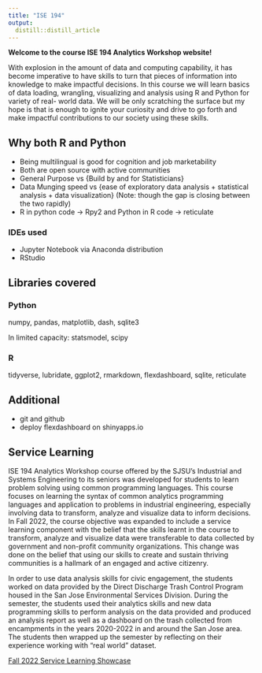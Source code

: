 ```yaml
---
title: "ISE 194"
output: 
  distill::distill_article
---
```


**Welcome to the course ISE 194 Analytics Workshop website!**

With explosion in the amount of data and computing capability, it has become imperative to have skills to turn that pieces of information into knowledge to make impactful decisions. In this course we will learn basics of data loading, wrangling, visualizing and analysis using R and Python for variety of real- world data. We will be only scratching the surface but my hope is that is enough to ignite your curiosity and drive to go forth and make impactful contributions to our society using these skills.


## Why both R and Python
* Being multilingual is good for cognition and job marketability
* Both are open source with active communities
* General Purpose vs {Build by and for Statisticians}
* Data Munging speed vs {ease of exploratory data analysis + statistical analysis + data visualization} (Note: though the gap is closing between the two rapidly)
* R in python code → Rpy2 and Python in R code  → reticulate


### IDEs used
* Jupyter Notebook via Anaconda distribution
* RStudio


## Libraries covered 
### Python
numpy, pandas, matplotlib, dash, sqlite3

In limited capacity: statsmodel, scipy


### R
tidyverse, lubridate, ggplot2, rmarkdown, flexdashboard, sqlite, reticulate

## Additional
* git and github
* deploy flexdashboard on shinyapps.io

## Service Learning
ISE 194 Analytics Workshop course offered by the SJSU’s Industrial and Systems Engineering to its seniors was developed for students to learn problem solving using common programming languages. This course focuses on learning the syntax of common analytics programming languages and application to problems in industrial engineering, especially involving data to transform, analyze and visualize data to inform decisions. In Fall 2022, the course objective was expanded to include a service learning component with the belief that the skills learnt in the course to transform, analyze and visualize data were transferable to data collected by government and non-profit community organizations. This change was done on the belief that using our skills to create and sustain thriving communities is a hallmark of an engaged and active citizenry. 

In order to use data analysis skills for civic engagement, the students worked on data provided by the Direct Discharge Trash Control Program housed in the San Jose Environmental Services Division. During the semester, the students used their analytics skills and new data programming skills to perform analysis on the data  provided and produced an analysis report as well as a dashboard on the trash collected from encampments in the years 2020-2022 in and around the San Jose area. The students then wrapped up the semester by reflecting on their experience working with “real world” dataset. 


[Fall 2022 Service Learning Showcase](https://shilpagupta-sjsu.quarto.pub/ise-194-service-learning-portfolio/
)

